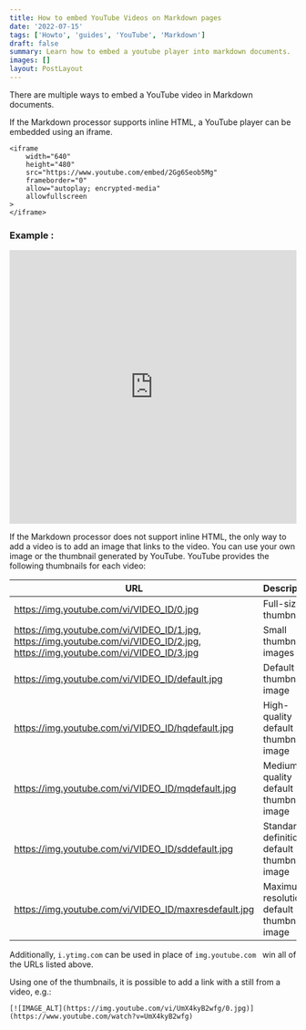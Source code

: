 ```yaml
---
title: How to embed YouTube Videos on Markdown pages
date: '2022-07-15'
tags: ['Howto', 'guides', 'YouTube', 'Markdown']
draft: false
summary: Learn how to embed a youtube player into markdown documents.
images: []
layout: PostLayout
---
```


There are multiple ways to embed a YouTube video in Markdown documents.

If the Markdown processor supports inline HTML, a YouTube player can be embedded using an iframe.

```
<iframe
    width="640"
    height="480"
    src="https://www.youtube.com/embed/2Gg6Seob5Mg"
    frameborder="0"
    allow="autoplay; encrypted-media"
    allowfullscreen
>
</iframe>
```

### Example :

<iframe
  width="100%"
  height="480"
  src="https://www.youtube.com/embed/2Gg6Seob5Mg"
  frameborder="0"
  allow="autoplay; encrypted-media"
  allowfullscreen
></iframe>

If the Markdown processor does not support inline HTML, the only way to add a video is to add an image that links to the video. You can use your own image or the thumbnail generated by YouTube. YouTube provides the following thumbnails for each video:

| URL                                                                                                                             | Description                                 |
| ------------------------------------------------------------------------------------------------------------------------------- | ------------------------------------------- |
| https://img.youtube.com/vi/VIDEO_ID/0.jpg                                                                                       | Full-size thumbnail                         |
| https://img.youtube.com/vi/VIDEO_ID/1.jpg, https://img.youtube.com/vi/VIDEO_ID/2.jpg, https://img.youtube.com/vi/VIDEO_ID/3.jpg | Small thumbnail images                      |
| https://img.youtube.com/vi/VIDEO_ID/default.jpg                                                                                 | Default thumbnail image                     |
| https://img.youtube.com/vi/VIDEO_ID/hqdefault.jpg                                                                               | High-quality default thumbnail image        |
| https://img.youtube.com/vi/VIDEO_ID/mqdefault.jpg                                                                               | Medium-quality default thumbnail image      |
| https://img.youtube.com/vi/VIDEO_ID/sddefault.jpg                                                                               | Standard-definition default thumbnail image |
| https://img.youtube.com/vi/VIDEO_ID/maxresdefault.jpg                                                                           | Maximum-resolution default thumbnail image  |

Additionally, `i.ytimg.com` can be used in place of `img.youtube.com ` win all of the URLs listed above.

Using one of the thumbnails, it is possible to add a link with a still from a video, e.g.:

```
[![IMAGE_ALT](https://img.youtube.com/vi/UmX4kyB2wfg/0.jpg)](https://www.youtube.com/watch?v=UmX4kyB2wfg)
```
